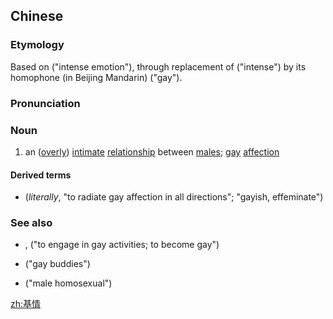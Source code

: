==Chinese==
{{zh-forms}}

===Etymology===
{{zh-compound|基|情|gay|emotion, affection}} Based on {{zh-l|激情}} ("intense emotion"), through replacement of {{zh-l|激}} ("intense") by its homophone (in Beijing Mandarin) {{zh-l|基}} ("gay").

===Pronunciation===
{{zh-pron
|m=jīqíng
|cat=n
}}

===Noun===
{{zh-noun}}

# {{lb|zh|neologism|jocular}} an ([[overly]]) [[intimate]] [[relationship]] between [[male]]s; [[gay]] [[affection]]

====Derived terms====

* {{zh-l|基情[[四射]]}} (''literally'', "to radiate gay affection in all directions"; "gayish, effeminate")

===See also===
* {{zh-l|搞基}}, {{zh-l|攪基/搅基}} ("to engage in gay activities; to become gay")
* {{zh-l|基友}} ("gay buddies")
* {{zh-l|基佬}} ("male homosexual")

[[zh:基情]]
